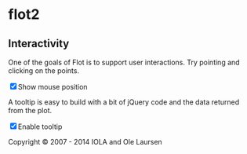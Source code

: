 # flot2

<link href="libs/examples.css" rel="stylesheet" type="text/css">
<script language="javascript" type="text/javascript" src="libs/jquery.flot.js"></script>

<script type="text/javascript">

$(function() {

var sin = [],
cos = [];

for (var i = 0; i < 14; i += 0.5) {
sin.push([i, Math.sin(i)]);
cos.push([i, Math.cos(i)]);
}

var plot = $.plot("#placeholder", [
{ data: sin},
{ data: cos}
], {
series: {
lines: {
show: true
},
points: {
show: true
}
},
grid: {
hoverable: true,
clickable: true
},
yaxis: {
min: -1.2,
max: 1.2
}
});

$("<div id='tooltip'></div>").css({
position: "absolute",
display: "none",
border: "1px solid #fdd",
padding: "2px",
"background-color": "#fee",
opacity: 0.80
}).appendTo("body");

$("#placeholder").bind("plothover", function (event, pos, item) {

if ($("#enablePosition:checked").length > 0) {
var str = "(" + pos.x.toFixed(2) + ", " + pos.y.toFixed(2) + ")";
$("#hoverdata").text(str);
}

if ($("#enableTooltip:checked").length > 0) {
if (item) {
var x = item.datapoint[0].toFixed(2),
y = item.datapoint[1].toFixed(2);

$("#tooltip").html(item.series.label + " of " + x + " = " + y)
.css({top: item.pageY+5, left: item.pageX+5})
.fadeIn(200);
} else {
$("#tooltip").hide();
}
}
});

$("#placeholder").bind("plotclick", function (event, pos, item) {
if (item) {
$("#clickdata").text(" - click point " + item.dataIndex + " in " + item.series.label);
plot.highlight(item.series, item.datapoint);
}
});

// Add the Flot version string to the footer

$("#footer").prepend("Flot " + $.plot.version + " &ndash; ");
});

</script>
</head>
<body>
<div id="header">
<h2>Interactivity</h2>
</div>

<div id="content">

<div class="demo-container">
<div id="placeholder" class="demo-placeholder" style="width:75%;">></div>
</div>

<p>One of the goals of Flot is to support user interactions. Try pointing and clicking on the points.</p>

<p>
<label><input id="enablePosition" type="checkbox" checked="checked"></input>Show mouse position</label>
<span id="hoverdata"></span>
<span id="clickdata"></span>
</p>

<p>A tooltip is easy to build with a bit of jQuery code and the data returned from the plot.</p>

<p><label><input id="enableTooltip" type="checkbox" checked="checked"></input>Enable tooltip</label></p>

</div>

<div id="footer">
Copyright &copy; 2007 - 2014 IOLA and Ole Laursen
</div>

